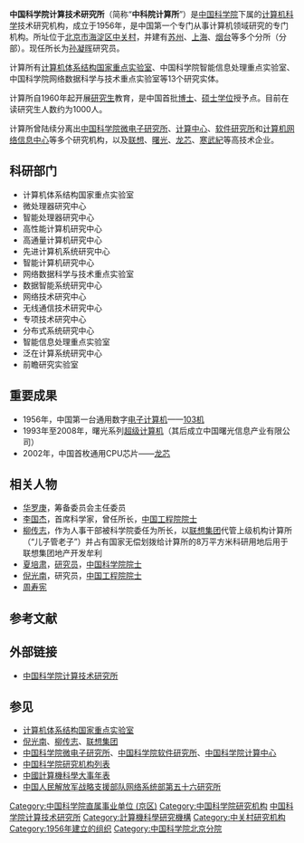 {{Infobox PRCG
|机构名称 = 中国科学院计算技术研究所
|职位1 = 学术所长
|人员1 = [[孙凝晖|孙凝晖]]
|成立时间 = 1956年
|上级机构 = [[中国科学院|中国科学院]]
|机构类型 = 中国科学院直属[[事业单位|事业单位]]
|行政级别 = 正司局级
|地址1 = [[北京市|北京市]][[海淀区|海淀区]][[中关村|中关村]][[科学院南路|科学院南路]]6号
|邮编1 = 100190
|官网 = [http://www.ict.ac.cn www.ict.ac.cn]
|image1 = BeijingInstituteOfComputingTechnologyChineseAcademyOfSciences.jpg
|caption1 = 中科院计算所位於北京市海淀區的辦公大楼
}}

'''中国科学院计算技术研究所'''（简称“'''中科院计算所'''”）是[[中国科学院|中国科学院]]下属的[[计算机科学|计算机科学]]技术研究机构，成立于1956年，是中国第一个专门从事计算机领域研究的专门机构。所址位于[[北京市|北京市]][[海淀区|海淀区]][[中关村|中关村]]，并建有[[苏州|苏州]]、[[上海|上海]]、[[烟台|烟台]]等多个分所（分部）。现任所长为[[孙凝晖|孙凝晖]]研究员。

计算所有[[计算机体系结构国家重点实验室|计算机体系结构国家重点实验室]]、中国科学院智能信息处理重点实验室、中国科学院网络数据科学与技术重点实验室等13个研究实体。

计算所自1960年起开展[[研究生|研究生]]教育，是中国首批[[博士|博士]]、[[硕士|硕士]][[学位|学位]]授予点。目前在读研究生人数约为1000人。

计算所曾陆续分离出[[中国科学院微电子研究所|中国科学院微电子研究所]]、[[中国科学院计算中心|计算中心]]、[[中国科学院软件研究所|软件研究所]]和[[中国科学院计算机网络信息中心|计算机网络信息中心]]等多个研究机构，以及[[联想集团|联想]]、[[曙光信息产业有限公司|曙光]]、[[龙芯|龙芯]]、[[寒武紀科技|寒武紀]]等高技术企业。

==科研部门==
* 计算机体系结构国家重点实验室
* 微处理器研究中心
* 智能处理器研究中心
* 高性能计算机研究中心
* 高通量计算机研究中心
* 先进计算机系统研究中心
* 智能计算机研究中心
* 网络数据科学与技术重点实验室
* 数据智能系统研究中心
* 网络技术研究中心
* 无线通信技术研究中心
* 专项技术研究中心
* 分布式系统研究中心
* 智能信息处理重点实验室
* 泛在计算系统研究中心
* 前瞻研究实验室

==重要成果==
*1956年，中国第一台通用数字[[电子计算机|电子计算机]]——[[103机|103机]]
*1993年至2008年，曙光系列[[超级计算机|超级计算机]]（其后成立中国曙光信息产业有限公司）
*2002年，中国首枚通用CPU芯片——[[龙芯|龙芯]]

== 相关人物 ==
* [[华罗庚|华罗庚]]，筹备委员会主任委员 
* [[李国杰|李国杰]]，首席科学家，曾任所长，[[中国工程院院士|中国工程院院士]]
* [[柳传志|柳传志]]，作为人事干部被科学院委任为所长，以[[联想集团|联想集团]]代管上级机构计算所（“儿子管老子”）并占有国家无偿划拨给计算所的8万平方米科研用地后用于联想集团地产开发牟利
* [[夏培肃|夏培肃]]，[[研究员|研究员]]，[[中国科学院院士|中国科学院院士]]
* [[倪光南|倪光南]]，研究员，[[中国工程院院士|中国工程院院士]]
* [[周寿宪|周寿宪]]

== 参考文献 ==
{{Reflist}}

== 外部链接 ==
* [http://www.ict.ac.cn/ 中国科学院计算技术研究所]{{Wayback|url=http://www.ict.ac.cn/ |date=20100315024937 }}

== 参见 ==
{{Portal box|中华人民共和国|计算机科学|信息技术|北京}}
* [[计算机体系结构国家重点实验室|计算机体系结构国家重点实验室]]
* [[倪光南|倪光南]]、[[柳传志|柳传志]]、[[联想集团|联想集团]]
* [[中国科学院微电子研究所|中国科学院微电子研究所]]、[[中国科学院软件研究所|中国科学院软件研究所]]、[[中国科学院计算中心|中国科学院计算中心]]
* [[中国科学院研究机构列表|中国科学院研究机构列表]]
* [[中國計算機科學大事年表|中國計算機科學大事年表]]
* [[中国人民解放军战略支援部队网络系统部第五十六研究所|中国人民解放军战略支援部队网络系统部第五十六研究所]]

[[Category:中国科学院直属事业单位_(京区)|Category:中国科学院直属事业单位 (京区)]]
[[Category:中国科学院研究机构|Category:中国科学院研究机构]]
[[Category:中国科学院计算技术研究所|]]
[[Category:計算機科學研究機構|Category:計算機科學研究機構]]
[[Category:中关村研究机构|Category:中关村研究机构]]
[[Category:1956年建立的组织|Category:1956年建立的组织]]
[[Category:中国科学院北京分院|Category:中国科学院北京分院]]